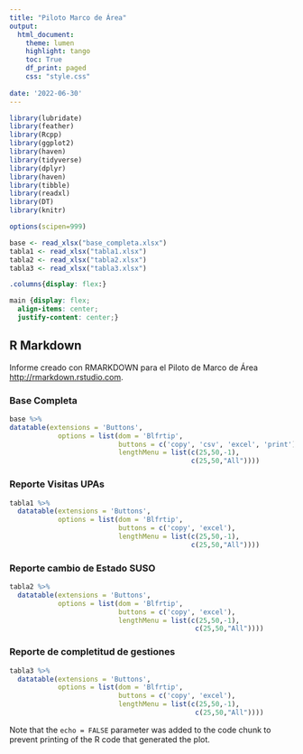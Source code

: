 ```yaml
---
title: "Piloto Marco de Área"
output:
  html_document:
    theme: lumen
    highlight: tango
    toc: True
    df_print: paged
    css: "style.css"
    
date: '2022-06-30'
---
```


```r

library(lubridate)
library(feather)
library(Rcpp)
library(ggplot2)
library(haven)
library(tidyverse)
library(dplyr)
library(haven)
library(tibble)
library(readxl)
library(DT)
library(knitr)

options(scipen=999)

base <- read_xlsx("base_completa.xlsx")
tabla1 <- read_xlsx("tabla1.xlsx")
tabla2 <- read_xlsx("tabla2.xlsx")
tabla3 <- read_xlsx("tabla3.xlsx")
```
```css
.columns{display: flex:}

main {display: flex;
  align-items: center;
  justify-content: center;}

```

## R Markdown {.tabset .tabset-fade .tabset-pills}

Informe creado con RMARKDOWN para el Piloto de Marco de Área <http://rmarkdown.rstudio.com>.



### **Base Completa** 
```r
base %>% 
datatable(extensions = 'Buttons',
            options = list(dom = 'Blfrtip',
                           buttons = c('copy', 'csv', 'excel', 'print'),
                           lengthMenu = list(c(25,50,-1),
                                             c(25,50,"All"))))
```

### **Reporte Visitas UPAs**



```r
tabla1 %>% 
  datatable(extensions = 'Buttons',
            options = list(dom = 'Blfrtip',
                           buttons = c('copy', 'excel'),
                           lengthMenu = list(c(25,50,-1),
                                             c(25,50,"All"))))
```

### **Reporte cambio de Estado SUSO**



```r
tabla2 %>% 
  datatable(extensions = 'Buttons',
            options = list(dom = 'Blfrtip',
                           buttons = c('copy', 'excel'),
                           lengthMenu = list(c(25,50,-1),
                                              c(25,50,"All"))))
```

### **Reporte de completitud de gestiones**

```r
tabla3 %>% 
  datatable(extensions = 'Buttons',
            options = list(dom = 'Blfrtip',
                           buttons = c('copy', 'excel'),
                           lengthMenu = list(c(25,50,-1),
                                              c(25,50,"All"))))
```

Note that the `echo = FALSE` parameter was added to the code chunk to prevent printing of the R code that generated the plot.
